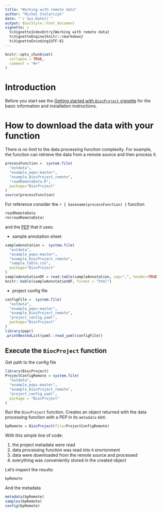```yaml
---
title: "Working with remote data"
author: "Michal Stolarczyk"
date: "`r Sys.Date()`"
output: BiocStyle::html_document
vignette: >
  %\VignetteIndexEntry{Working with remote data}
  %\VignetteEngine{knitr::rmarkdown}
  %\VignetteEncoding{UTF-8}
---
```


```r
knitr::opts_chunk$set(
  collapse = TRUE,
  comment = "#>"
)
```

# Introduction

Before you start see the [Getting started with `BiocProject` vignette](./vignette1getStarted.html) for the basic information and installation instructions.

# How to download the data with your function 

There is *no limit* to the data processing function complexity. For example, the function can retrieve the data from a remote source and then process it.

```r
processFunction =  system.file(
  "extdata",
  "example_peps-master",
  "example_BiocProject_remote",
  "readRemoteData.R",
  package="BiocProject"
)
source(processFunction)
```
For reference consider the ``r { basename(processFunction) }`` function
``` r
readRemoteData
rm(readRemoteData)
```
and the [PEP](https://pepkit.github.io/) that it uses:

* sample annotation sheet

```r
sampleAnnotation =  system.file(
  "extdata",
  "example_peps-master",
  "example_BiocProject_remote",
  "sample_table.csv",
  package="BiocProject"
)
sampleAnnotationDF = read.table(sampleAnnotation, sep=",", header=TRUE)
knitr::kable(sampleAnnotationDF, format = "html")
```

* project config file

```r
configFile =  system.file(
  "extdata",
  "example_peps-master",
  "example_BiocProject_remote",
  "project_config.yaml",
  package="BiocProject"
)
library(pepr)
.printNestedList(yaml::read_yaml(configFile))
```

## Execute the `BiocProject` function

Get path to the config file
```r
library(BiocProject)
ProjectConfigRemote = system.file(
  "extdata",
  "example_peps-master",
  "example_BiocProject_remote",
  "project_config.yaml",
  package = "BiocProject"
)
```
Run the `BiocProject` function. Creates an object returned with the data processing function with a PEP in its `metadata` slot:
```r
bpRemote = BiocProject(file=ProjectConfigRemote)
```
With this simple line of code:

1. the project metadata were read
1. data processing function was read into `R` envrionment
1. data were downloaded from the remote source and processed 
1. everything was conveniently stored in the created object

Let's inspect the results:
```r
bpRemote
```
And the metadata
```r
metadata(bpRemote)
samples(bpRemote)
config(bpRemote)
```